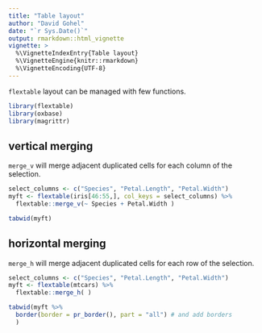 ```yaml
---
title: "Table layout"
author: "David Gohel"
date: "`r Sys.Date()`"
output: rmarkdown::html_vignette
vignette: >
  %\VignetteIndexEntry{Table layout}
  %\VignetteEngine{knitr::rmarkdown}
  %\VignetteEncoding{UTF-8}
---
```


`flextable` layout can be managed with few functions. 

```r
library(flextable)
library(oxbase)
library(magrittr)
```


## vertical merging

`merge_v` will merge adjacent duplicated cells for each column of the selection.

```r
select_columns <- c("Species", "Petal.Length", "Petal.Width")
myft <- flextable(iris[46:55,], col_keys = select_columns) %>% 
  flextable::merge_v(~ Species + Petal.Width )

tabwid(myft) 
```

## horizontal merging

`merge_h` will merge adjacent duplicated cells for each row of the selection.

```r
select_columns <- c("Species", "Petal.Length", "Petal.Width")
myft <- flextable(mtcars) %>% 
  flextable::merge_h( )

tabwid(myft %>% 
  border(border = pr_border(), part = "all") # and add borders
  )
```


